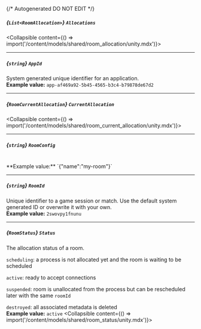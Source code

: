 {/* Autogenerated DO NOT EDIT  */}

##### *{`List<RoomAllocation>`}* `Allocations`
<Collapsible content={() => import('/content/models/shared/room_allocation/unity.mdx')}>
</Collapsible>

---
##### *{`string`}* `AppId`
System generated unique identifier for an application.
<br/>
**Example value:** `app-af469a92-5b45-4565-b3c4-b79878de67d2`

---
##### *{`RoomCurrentAllocation`}* `CurrentAllocation`
<Collapsible content={() => import('/content/models/shared/room_current_allocation/unity.mdx')}>
</Collapsible>

---
##### *{`string`}* `RoomConfig`
<br/>
**Example value:** `{"name":"my-room"}`

---
##### *{`string`}* `RoomId`
Unique identifier to a game session or match. Use the default system generated ID or overwrite it with your own.
<br/>
**Example value:** `2swovpy1fnunu`

---
##### *{`RoomStatus`}* `Status`
The allocation status of a room.

`scheduling`: a process is not allocated yet and the room is waiting to be scheduled

`active`: ready to accept connections

`suspended`: room is unallocated from the process but can be rescheduled later with the same `roomId`

`destroyed`: all associated metadata is deleted
<br/>
**Example value:** `active`
<Collapsible content={() => import('/content/models/shared/room_status/unity.mdx')}>
</Collapsible>

